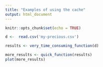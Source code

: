 ```yaml
---
title: "Examples of using the cache"
output: html_document
---
```


```r
knitr::opts_chunk$set(echo = TRUE)
```

```r
d <-  read.csv('my-precious.csv')
```

```r
results <- very_time_consuming_function(d)
```

```r
more_results <- quick_function(results)
plot(more_results)
```


